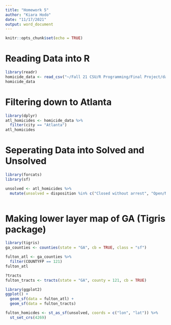 ```yaml
---
title: "Homework 5"
author: "Kiara Hodo"
date: "11/17/2021"
output: word_document
---
```


```r
knitr::opts_chunk$set(echo = TRUE)
```
# Reading Data into R

```r
library(readr)
homicide_data <- read_csv("~/Fall 21 CSU/R Programming/Final Project/data/homicide-data.csv")
homicide_data
```

# Filtering down to Atlanta

```r
library(dplyr)
atl_homicides <- homicide_data %>%
  filter(city == "Atlanta")
atl_homicides
```
# Seperating Data into Solved and Unsolved 
```r
library(forcats)
library(sf)

unsolved <- atl_homicides %>%
  mutate(unsolved = disposition %in% c("Closed without arrest", "Open/No Arrest"))
  


```

# Making lower layer map of GA (Tigris package)
```r
library(tigris)
ga_counties <- counties(state = "GA", cb = TRUE, class = "sf")

fulton_atl <- ga_counties %>%
  filter(COUNTYFP == 121)
fulton_atl

?tracts
fulton_tracts <- tracts(state = "GA", county = 121, cb = TRUE)

library(ggplot2)
ggplot() + 
  geom_sf(data = fulton_atl) +
  geom_sf(data = fulton_tracts)

```
```r
fulton_homicdes <- st_as_sf(unsolved, coords = c("lon", "lat")) %>% 
  st_set_crs(4269)

```

